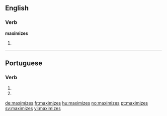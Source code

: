 ==English==

===Verb===
'''maximizes'''

# {{third-person singular of|maximize}}

----

==Portuguese==

===Verb===
{{pt-verb form}}

# {{pt-verb form of|maximizar|ar|subjunctive|present|singular|second}}
# {{pt-verb form of|maximizar|ar|imperative|negative|singular|second}}

[[de:maximizes]]
[[fr:maximizes]]
[[hu:maximizes]]
[[no:maximizes]]
[[pt:maximizes]]
[[sv:maximizes]]
[[vi:maximizes]]
